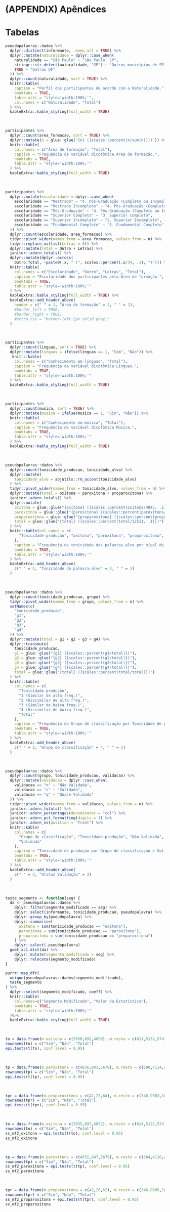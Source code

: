 # (APPENDIX) Apêndices {-} 
# Tabelas {#tabelas}

```r
pseudopalavras::dados %>% 
  dplyr::distinct(informante, .keep_all = TRUE) %>% 
  dplyr::mutate(naturalidade = dplyr::case_when(
    naturalidade == "São Paulo" ~ "São Paulo, SP",
    stringr::str_detect(naturalidade, "SP") ~ "Outros municípios de SP",
    TRUE ~ "Outras UF"
  )) %>% 
  dplyr::count(naturalidade, sort = TRUE) %>% 
  knitr::kable(
    caption = "Perfil dos participantes de acordo com a Naturalidade.",
    booktabs = TRUE,
    table.attr = "style='width:100%;'",
    col.names = c("Naturalidade", "Total")
  ) %>% 
  kableExtra::kable_styling(full_width = TRUE)
```
<br>
```r
participantes %>% 
  dplyr::count(area_formacao, sort = TRUE) %>% 
  dplyr::mutate(n = glue::glue("{n} ({scales::percent(n/sum(n))})")) %>% 
  knitr::kable(
    col.names = c("Área de formação", "Total"),
    caption = "Frequência da variável dicotômica Área de formação.",
    booktabs = TRUE,
    table.attr = "style='width:100%;'"
  ) %>% 
  kableExtra::kable_styling(full_width = TRUE)
```
<br>
```r
participantes %>%
  dplyr::mutate(escolaridade = dplyr::case_when(
    escolaridade == "Mestrado" ~ "4. Pós-Graduação (Completo ou Incompleto)",
    escolaridade == "Mestrado Incompleto" ~ "4. Pós-Graduação (Completo ou Incompleto)",
    escolaridade == "Pós-Graduação" ~ "4. Pós-Graduação (Completo ou Incompleto)",
    escolaridade == "Superior Completo" ~ "3. Superior Completo",
    escolaridade == "Superior Incompleto" ~ "2. Superior Incompleto",
    escolaridade == "Fundamental Completo" ~ "1. Fundamental Completo",
  )) %>%
  dplyr::count(escolaridade, area_formacao) %>%
  tidyr::pivot_wider(names_from = area_formacao, values_from = n) %>%
  tidyr::replace_na(list(Letras = 0)) %>%
  dplyr::mutate(Total = Outro + Letras) %>%
  janitor::adorn_totals() %>%
  dplyr::mutate(dplyr::across(
    Outro:Total, ~paste0(.x, " (", scales::percent(.x/34, .1), ")"))) %>% 
  knitr::kable(
    col.names = c("Escolaridade", "Outro", "Letras", "Total"),
    caption = "Escolaridade dos participantes pela Área de formação.",
    booktabs = TRUE,
    table.attr = "style='width:100%;'"
  ) %>% 
  kableExtra::kable_styling(full_width = TRUE) %>% 
  kableExtra::add_header_above(
    header = c(" " = 1, "Área de formação" = 2, " " = 1), 
    #border_left = TRUE,
    #border_right = TRUE,
    #extra_css = "border-left:2px solid grey;"
  )

```
<br>
```r
participantes %>% 
  dplyr::count(linguas, sort = TRUE) %>% 
  dplyr::mutate(linguas = ifelse(linguas == 1, "Sim", "Não")) %>% 
   knitr::kable(
    col.names = c("Conhecimento em línguas", "Total"),
    caption = "Frequência da variável dicotômica Línguas.",
    booktabs = TRUE,
    table.attr = "style='width:100%;'"
  ) %>% 
  kableExtra::kable_styling(full_width = TRUE)
```
<br>
```r
participantes %>% 
  dplyr::count(musica, sort = TRUE) %>% 
  dplyr::mutate(musica = ifelse(musica == 1, "Sim", "Não")) %>% 
  knitr::kable(
    col.names = c("Conhecimento em música", "Total"),
    caption = "Frequência da variável dicotômica Música.",
    booktabs = TRUE,
    table.attr = "style='width:100%;'"
  ) %>% 
  kableExtra::kable_styling(full_width = TRUE)
```

<br>
```r
pseudopalavras::dados %>%
  dplyr::count(tonicidade_producao, tonicidade_alvo) %>% 
  dplyr::mutate(
    tonicidade_alvo = abjutils::rm_accent(tonicidade_alvo)
  ) %>% 
  tidyr::pivot_wider(names_from = tonicidade_alvo, values_from = n) %>% 
  dplyr::mutate(total = oxitona + paroxitona + proparoxitona) %>% 
  janitor::adorn_totals() %>% 
  dplyr::mutate(
    oxitona = glue::glue("{oxitona} ({scales::percent(oxitona/4845, .1)})"),
    paroxitona = glue::glue("{paroxitona} ({scales::percent(paroxitona/4835, .1)})"),
    proparoxitona = glue::glue("{proparoxitona} ({scales::percent(proparoxitona/2831, .1)})"),
    total = glue::glue("{total} ({scales::percent(total/12511, .1)})")
  ) %>% 
  knitr::kable(col.names = c(
      "Tonicidade produção", "oxítona", "paroxítona", "proparoxítona", "Total"
    ),
    caption = "Frequência da tonicidade das palavras-alvo por nível de tonicidade de produção",
    booktabs = TRUE,
    table.attr = "style='width:100%;'"
  ) %>% 
  kableExtra::add_header_above(
    c(" " = 1, "Tonicidade da palavra-alvo" = 3, " " = 1)
  )
```
<br>

```r
pseudopalavras::dados %>% 
  dplyr::count(tonicidade_producao, grupo) %>% 
  tidyr::pivot_wider(names_from = grupo, values_from = n) %>%
  setNames(c(
    "tonicidade_producao", 
    "g1",
    "g2",
    "g3",
    "g4"
  )) %>% 
  dplyr::mutate(total = g1 + g2 + g3 + g4) %>% 
  dplyr::transmute(
    tonicidade_producao,
    g1 = glue::glue("{g1} ({scales::percent(g1/total)})"),
    g2 = glue::glue("{g2} ({scales::percent(g2/total)})"),
    g3 = glue::glue("{g3} ({scales::percent(g3/total)})"),
    g4 = glue::glue("{g4} ({scales::percent(g4/total)})"),
    total = glue::glue("{total} ({scales::percent(total/total)})")
  ) %>% 
  knitr::kable(
    col.names = c(
      "Tonicidade produção", 
      "1 (Similar de alta freq.)",
      "2 (Dissimilar de alta freq.)",
      "3 (Similar de baixa freq.)",
      "4 (Dissimilar de baixa freq.)",
      "Total"
    ),
    caption = "Frequência do Grupo de classificação por Tonicidade de produção (da pseudopalavra).",
    booktabs = TRUE,
    table.attr = "style='width:100%;'"
  ) %>% 
  kableExtra::add_header_above(
    c(" " = 1, "Grupo de classificação" = 4, " " = 1)
  )
```
<br>

```r
pseudopalavras::dados %>% 
  dplyr::count(grupo, tonicidade_producao, validacao) %>% 
  dplyr::mutate(validacao = dplyr::case_when(
    validacao == "n" ~ "Não Validada",
    validacao == "s" ~ "Validada",
    validacao == "q" ~ "Quase Validada"
  )) %>% 
  tidyr::pivot_wider(names_from = validacao, values_from = n) %>% 
  janitor::adorn_totals() %>% 
  janitor::adorn_percentages(denominator = "col") %>% 
  janitor::adorn_pct_formatting(digits = 1) %>% 
  janitor::adorn_ns(position = "front") %>% 
  knitr::kable(
    col.names = c(
      "Grupo de classificação", "Tonicidade produção", "Não Validada", "Quase Validada", 
      "Validada"
    ),
    caption = "Tonicidade de produção por Grupo de classificação e Validação.",
    booktabs = TRUE,
    table.attr = "style='width:100%;'"
  ) %>% 
  kableExtra::add_header_above(
    c(" " = 2, "Status Validação" = 3)
  )
```
<br>

```r
teste_segmento <- function(seg) {
  da <- pseudopalavras::dados %>%
    dplyr::filter(segmento_modificado == seg) %>%
    dplyr::select(informante, tonicidade_producao, pseudopalavra) %>%
    dplyr::group_by(pseudopalavra) %>%
    dplyr::summarise(
      oxitona = sum(tonicidade_producao == "oxítona"),
      paroxitona = sum(tonicidade_producao == "paroxítona"),
      proparoxitona = sum(tonicidade_producao == "proparoxítona")
    ) %>%
    dplyr::select(-pseudopalavra)
  gwet.ac1.dist(da) %>%
    dplyr::mutate(segmento_modificado = seg) %>%
    dplyr::relocate(segmento_modificado)
}

purrr::map_dfr(
  unique(pseudopalavras::dados$segmento_modificado), 
  teste_segmento
) %>%
  dplyr::select(segmento_modificado, coeff) %>%
  knitr::kable(
    col.names=c("Segmento Modificado", "Valor da Estatística"), 
    booktabs = TRUE,
    table.attr = "style='width:100%;'"
  )%>%
  kableExtra::kable_styling(full_width = TRUE)

```
<br>

```r

to = data.frame(m.oxitona = c(3958,692,4650), m.resto = c(611,5132,5743))
rownames(to) = c("Sim", "Não", "Total")
epi.tests(t(to), conf.level = 0.95)

```

<br>

```r

tp = data.frame(m.paroxitona = c(4836,843,5679), m.resto = c(600,4114,4714))
rownames(tp) = c("Sim", "Não", "Total")
epi.tests(t(tp), conf.level = 0.95)

```

<br>

```r

tpr = data.frame(m.proparoxitona = c(42,22,64), m.resto = c(346,9983,10329))
rownames(tpr) = c("Sim", "Não", "Total")
epi.tests(t(tpr), conf.level = 0.95)

```

<br>

```r
to = data.frame(m.oxitona = c(3955,697,4652), m.resto = c(614,5127,5741))
rownames(to) = c("Sim", "Não", "Total")
ss_mf2_oxitona = epi.tests(t(to), conf.level = 0.95)
ss_mf2_oxitona
```

<br>

```r
tp = data.frame(m.paroxitona = c(4832,847,5679), m.resto = c(604,4110,4714))
rownames(tp) = c("Sim", "Não", "Total")
ss_mf2_paroxitona = epi.tests(t(tp), conf.level = 0.95)
ss_mf2_paroxitona
```
<br>

```r
tpr = data.frame(m.proparoxitona = c(42,20,62), m.resto = c(346,9985,10331))
rownames(tpr) = c("Sim", "Não", "Total")
ss_mf2_proparoxitona = epi.tests(t(tpr), conf.level = 0.95)
ss_mf2_proparoxitona

```

\newpage



